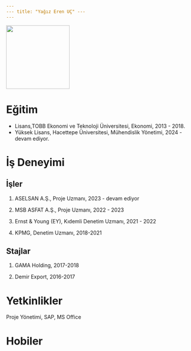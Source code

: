 ```yaml
---
--- title: "Yağız Eren UÇ" ---
---
```


![](images/Pic.JPG){fig-align="center" width="172"}

# Eğitim

-   Lisans,TOBB Ekonomi ve Teknoloji Üniversitesi, Ekonomi, 2013 - 2018.
-   Yüksek Lisans, Hacettepe Üniversitesi, Mühendislik Yönetimi, 2024 - devam ediyor.

# İş Deneyimi

## İşler

1.  ASELSAN A.Ş., Proje Uzmanı, 2023 - devam ediyor

2.  MSB ASFAT A.Ş., Proje Uzmanı, 2022 - 2023

3.  Ernst & Young (EY), Kıdemli Denetim Uzmanı, 2021 - 2022

4.  KPMG, Denetim Uzmanı, 2018-2021

## Stajlar

1.  GAMA Holding, 2017-2018

2.  Demir Export, 2016-2017

# Yetkinlikler

Proje Yönetimi, SAP, MS Office

# Hobiler
